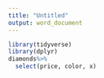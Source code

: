 ```yaml
---
title: "Untitled"
output: word_document
---
```


```r
library(tidyverse)
library(dplyr)
diamonds%>%
  select(price, color, x)
```
